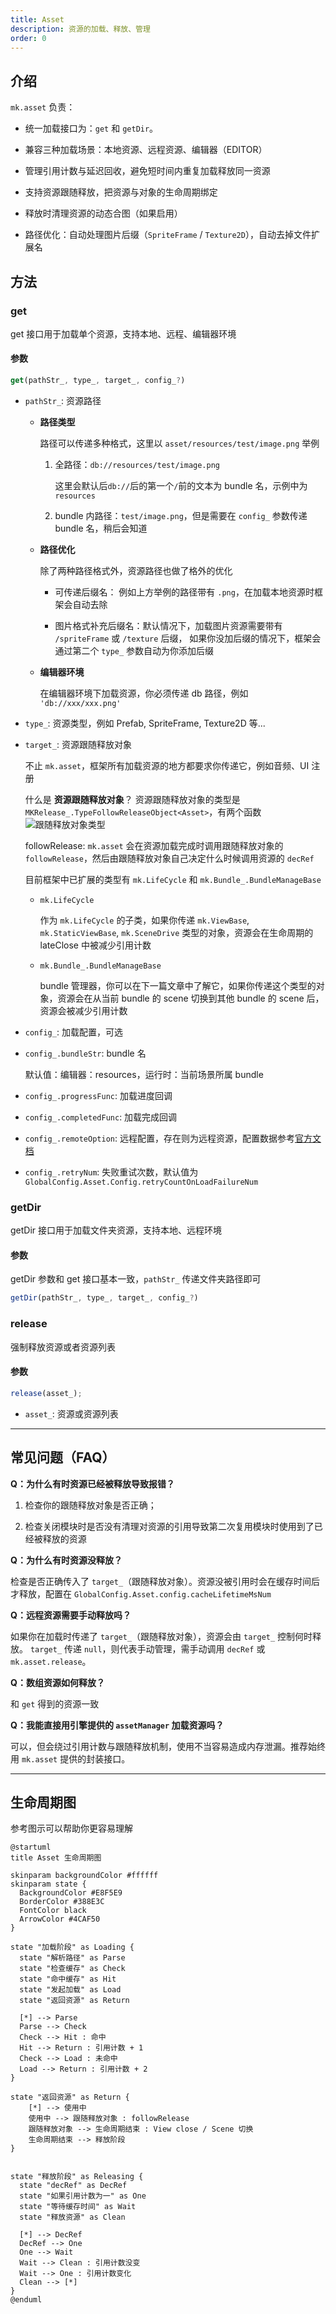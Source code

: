 ```yaml
---
title: Asset
description: 资源的加载、释放、管理
order: 0
---
```


## 介绍

`mk.asset` 负责：

-   统一加载接口为：`get` 和 `getDir`。

-   兼容三种加载场景：本地资源、远程资源、编辑器（EDITOR）
-   管理引用计数与延迟回收，避免短时间内重复加载释放同一资源
-   支持资源跟随释放，把资源与对象的生命周期绑定
-   释放时清理资源的动态合图（如果启用）
-   路径优化：自动处理图片后缀（`SpriteFrame` / `Texture2D`），自动去掉文件扩展名

## 方法

### get

get 接口用于加载单个资源，支持本地、远程、编辑器环境

#### 参数

```ts
get(pathStr_, type_, target_, config_?)
```

-   `pathStr_`: 资源路径

    -   **路径类型**

        路径可以传递多种格式，这里以 `asset/resources/test/image.png` 举例

        1. 全路径：`db://resources/test/image.png`

            这里会默认后`db://`后的第一个`/`前的文本为 bundle 名，示例中为 `resources`

        1. bundle 内路径：`test/image.png`，但是需要在 `config_` 参数传递 bundle 名，稍后会知道

    -   **路径优化**

        除了两种路径格式外，资源路径也做了格外的优化

        -   可传递后缀名： 例如上方举例的路径带有 `.png`，在加载本地资源时框架会自动去除

        -   图片格式补充后缀名：默认情况下，加载图片资源需要带有 `/spriteFrame` 或 `/texture` 后缀，
            如果你没加后缀的情况下，框架会通过第二个 `type_` 参数自动为你添加后缀

    -   **编辑器环境**

        在编辑器环境下加载资源，你必须传递 db 路径，例如 `'db://xxx/xxx.png'`

-   `type_`: 资源类型，例如 Prefab, SpriteFrame, Texture2D 等...

-   `target_`: 资源跟随释放对象

    不止 `mk.asset`，框架所有加载资源的地方都要求你传递它，例如音频、UI 注册

    什么是 **资源跟随释放对象**？ 资源跟随释放对象的类型是 `MKRelease_.TypeFollowReleaseObject<Asset>`，有两个函数
    ![跟随释放对象类型](/docs/f9dfeba8-7279-4679-848b-baceabf87b20.png)

    followRelease: `mk.asset` 会在资源加载完成时调用跟随释放对象的 `followRelease`，然后由跟随释放对象自己决定什么时候调用资源的 `decRef`

    目前框架中已扩展的类型有 `mk.LifeCycle` 和 `mk.Bundle_.BundleManageBase`

    -   `mk.LifeCycle`

        作为 `mk.LifeCycle` 的子类，如果你传递 `mk.ViewBase`, `mk.StaticViewBase`, `mk.SceneDrive` 类型的对象，资源会在生命周期的 lateClose 中被减少引用计数

    -   `mk.Bundle_.BundleManageBase`

        bundle 管理器，你可以在下一篇文章中了解它，如果你传递这个类型的对象，资源会在从当前 bundle 的 scene 切换到其他 bundle 的 scene 后，
        资源会被减少引用计数

-   `config_`: 加载配置，可选
-   `config_.bundleStr`: bundle 名

    默认值：编辑器：resources，运行时：当前场景所属 bundle

-   `config_.progressFunc`: 加载进度回调
-   `config_.completedFunc`: 加载完成回调
-   `config_.remoteOption`: 远程配置，存在则为远程资源，配置数据参考[官方文档](https://docs.cocos.com/creator/3.8/manual/zh/asset/dynamic-load-resources.html#%E5%8A%A0%E8%BD%BD%E8%BF%9C%E7%A8%8B%E8%B5%84%E6%BA%90%E5%92%8C%E8%AE%BE%E5%A4%87%E8%B5%84%E6%BA%90)
-   `config_.retryNum`: 失败重试次数，默认值为 `GlobalConfig.Asset.Config.retryCountOnLoadFailureNum`

### getDir

getDir 接口用于加载文件夹资源，支持本地、远程环境

#### 参数

getDir 参数和 get 接口基本一致，`pathStr_` 传递文件夹路径即可

```ts
getDir(pathStr_, type_, target_, config_?)
```

### release

强制释放资源或者资源列表

#### 参数

```ts
release(asset_);
```

-   `asset_`: 资源或资源列表

---

## 常见问题（FAQ）

**Q：为什么有时资源已经被释放导致报错？**

1. 检查你的跟随释放对象是否正确；

2. 检查关闭模块时是否没有清理对资源的引用导致第二次复用模块时使用到了已经被释放的资源

**Q：为什么有时资源没释放？**

检查是否正确传入了 `target_`（跟随释放对象）。资源没被引用时会在缓存时间后才释放，配置在 `GlobalConfig.Asset.config.cacheLifetimeMsNum`

**Q：远程资源需要手动释放吗？**

如果你在加载时传递了 `target_`（跟随释放对象），资源会由 `target_` 控制何时释放。
`target_` 传递 `null`，则代表手动管理，需手动调用 `decRef` 或 `mk.asset.release`。

**Q：数组资源如何释放？**

和 `get` 得到的资源一致

**Q：我能直接用引擎提供的 `assetManager` 加载资源吗？**

可以，但会绕过引用计数与跟随释放机制，使用不当容易造成内存泄漏。推荐始终用 `mk.asset` 提供的封装接口。

---

## 生命周期图

参考图示可以帮助你更容易理解

```plantuml
@startuml
title Asset 生命周期图

skinparam backgroundColor #ffffff
skinparam state {
  BackgroundColor #E8F5E9
  BorderColor #388E3C
  FontColor black
  ArrowColor #4CAF50
}

state "加载阶段" as Loading {
  state "解析路径" as Parse
  state "检查缓存" as Check
  state "命中缓存" as Hit
  state "发起加载" as Load
  state "返回资源" as Return

  [*] --> Parse
  Parse --> Check
  Check --> Hit : 命中
  Hit --> Return : 引用计数 + 1
  Check --> Load : 未命中
  Load --> Return : 引用计数 + 2
}

state "返回资源" as Return {
    [*] --> 使用中
    使用中 --> 跟随释放对象 : followRelease
    跟随释放对象 --> 生命周期结束 : View close / Scene 切换
    生命周期结束 --> 释放阶段
}


state "释放阶段" as Releasing {
  state "decRef" as DecRef
  state "如果引用计数为一" as One
  state "等待缓存时间" as Wait
  state "释放资源" as Clean

  [*] --> DecRef
  DecRef --> One
  One --> Wait
  Wait --> Clean : 引用计数没变
  Wait --> One : 引用计数变化
  Clean --> [*]
}
@enduml

```
